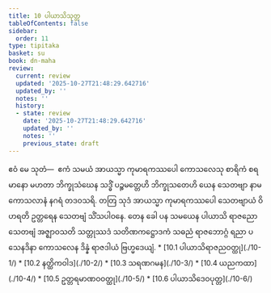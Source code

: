 ```yaml
---
title: 10 ပါယာသိသုတ္တ
tableOfContents: false
sidebar:
  order: 11
type: tipitaka
basket: su
book: dn-maha
review:
  current: review
  updated: '2025-10-27T21:48:29.642716'
  updated_by: ''
  notes: ''
  history:
  - state: review
    date: '2025-10-27T21:48:29.642716'
    updated_by: ''
    notes: ''
    previous_state: draft
---
```



<ReviewStatus review={frontmatter.review} showDetails={true} />

<HypothesisAnnotation frontmatter={frontmatter} />

<DynamicBreadcrumb />

<Division number="406" book="dn-maha" e="ch" v="7" p="253">

<Paragraph number="1090" book="dn-maha">
ဧဝံ မေ သုတံ—  ဧကံ သမယံ အာယသ္မာ ကုမာရကဿပေါ ကောသလေသု စာရိကံ စရမာနော မဟတာ ဘိက္ခုသံဃေန သဒ္ဓိံ ပဉ္စမတ္တေဟိ ဘိက္ခုသတေဟိ ယေန သေတဗျာ နာမ ကောသလာနံ နဂရံ တဒဝသရိ. တတြ သုဒံ အာယသ္မာ ကုမာရကဿပေါ သေတဗျာယံ ဝိဟရတိ ဥတ္တရေန သေတဗျံ သိံသပါဝနေ. တေန ခေါ ပန သမယေန ပါယာသိ ရာဇညော သေတဗျံ အဇ္ဈာဝသတိ သတ္တုဿဒံ သတိဏကဋ္ဌောဒကံ သဓညံ ရာဇဘောဂ္ဂံ ရညာ ပသေနဒိနာ ကောသလေန ဒိန္နံ ရာဇဒါယံ ဗြဟ္မဒေယျံ.

</Paragraph>
</Division>

<TableOfContents book="dn-maha" section="10">
* [10.1 ပါယာသိရာဇညဝတ္ထု](./10-1/)
* [10.2 နတ္ထိကဝါဒ](./10-2/)
* [10.3 သရဏဂမန](./10-3/)
* [10.4 ယညကထာ](./10-4/)
* [10.5 ဥတ္တရမာဏဝဝတ္ထု](./10-5/)
* [10.6 ပါယာသိဒေဝပုတ္တ](./10-6/)
</TableOfContents>